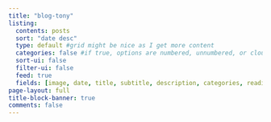 ```yaml
---
title: "blog-tony"
listing:
  contents: posts
  sort: "date desc"
  type: default #grid might be nice as I get more content
  categories: false #if true, options are numbered, unnumbered, or cloud
  sort-ui: false
  filter-ui: false
  feed: true
  fields: [image, date, title, subtitle, description, categories, reading-time]
page-layout: full
title-block-banner: true
comments: false
---
```



